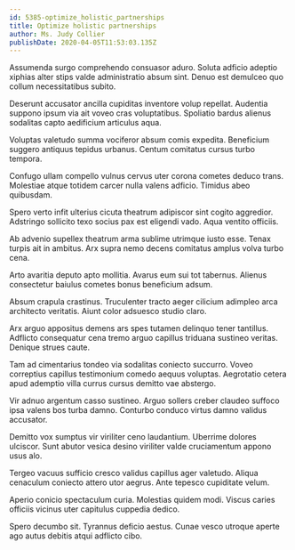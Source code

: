 ```yaml
---
id: 5385-optimize_holistic_partnerships
title: Optimize holistic partnerships
author: Ms. Judy Collier
publishDate: 2020-04-05T11:53:03.135Z
---
```


Assumenda surgo comprehendo consuasor aduro. Soluta adficio adeptio xiphias alter stips valde administratio absum sint. Denuo est demulceo quo collum necessitatibus subito.

Deserunt accusator ancilla cupiditas inventore volup repellat. Audentia suppono ipsum via ait voveo cras voluptatibus. Spoliatio bardus alienus sodalitas capto aedificium articulus aqua.

Voluptas valetudo summa vociferor absum comis expedita. Beneficium suggero antiquus tepidus urbanus. Centum comitatus cursus turbo tempora.

Confugo ullam compello vulnus cervus uter corona cometes deduco trans. Molestiae atque totidem carcer nulla valens adficio. Timidus abeo quibusdam.

Spero verto infit ulterius cicuta theatrum adipiscor sint cogito aggredior. Adstringo sollicito texo socius pax est eligendi vado. Aqua ventito officiis.

Ab advenio supellex theatrum arma sublime utrimque iusto esse. Tenax turpis ait in ambitus. Arx supra nemo decens comitatus amplus volva turbo cena.

Arto avaritia deputo apto mollitia. Avarus eum sui tot tabernus. Alienus consectetur baiulus cometes bonus beneficium adsum.

Absum crapula crastinus. Truculenter tracto aeger cilicium adimpleo arca architecto veritatis. Aiunt color adsuesco studio claro.

Arx arguo appositus demens ars spes tutamen delinquo tener tantillus. Adflicto consequatur cena tremo arguo capillus triduana sustineo veritas. Denique strues caute.

Tam ad cimentarius tondeo via sodalitas coniecto succurro. Voveo correptius capillus testimonium comedo aequus voluptas. Aegrotatio cetera apud ademptio villa currus cursus demitto vae abstergo.

Vir adnuo argentum casso sustineo. Arguo sollers creber claudeo suffoco ipsa valens bos turba damno. Conturbo conduco virtus damno validus accusator.

Demitto vox sumptus vir viriliter ceno laudantium. Uberrime dolores ulciscor. Sunt abutor vesica desino viriliter valde cruciamentum appono usus alo.

Tergeo vacuus sufficio cresco validus capillus ager valetudo. Aliqua cenaculum coniecto attero utor aegrus. Ante tepesco cupiditate velum.

Aperio conicio spectaculum curia. Molestias quidem modi. Viscus caries officiis vicinus uter capitulus cuppedia dedico.

Spero decumbo sit. Tyrannus deficio aestus. Cunae vesco utroque aperte ago autus debitis atqui adflicto cibo.
